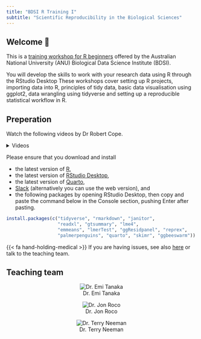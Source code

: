 ```yaml
---
title: "BDSI R Training I"
subtitle: "Scientific Reproducibility in the Biological Sciences"
---
```



## Welcome 👋

This is a [training workshop for R beginners](](https://bdsi.anu.edu.au/training-courses/available-courses/bdsi-r-training-i-scientific-reproducibility-biological-sciences)) offered by the Australian National University (ANU) Biological Data Science Institute (BDSI).

You will develop the skills to work with your research data using R through the RStudio Desktop These workshops cover setting up R projects, importing data into R, principles of tidy data, basic data visualisation using ggplot2, data wrangling using tidyverse and setting up a reproducible statistical workflow in R.

## Preperation 

<i class='fas fa-video'></i> Watch the following videos by Dr Robert Cope.

<details>
<summary>Videos</summary>

<video width="100%" controls>
<source src="videos/projects_reading_data_2.mp4" type="video/mp4">
</video>

<video width="100%" controls>
<source src="videos/R_intro_packages.mp4" type="video/mp4">
</video>

</details>

Please ensure that you download and install 

- the latest version of [R](https://cran.csiro.au/),
- the latest version of [RStudio Desktop](https://posit.co/download/rstudio-desktop/), 
- the latest version of [Quarto](https://quarto.org/docs/get-started/), 
- [Slack](https://slack.com/intl/en-au) (alternatively you can use the web version), and 
- the following packages by opening RStudio Desktop, then copy and paste the command below in the Console section, pushing Enter after pasting.

```r
install.packages(c("tidyverse", "rmarkdown", "janitor", 
                   "readxl", "gtsummary", "lme4", 
                   "emmeans", "lmerTest", "ggResidpanel", "reprex",
                   "palmerpenguins", "quarto", "skimr", "ggbeeswarm"))
```

{{< fa hand-holding-medical >}} If you are having issues, see also [here](https://learnr.numbat.space/chapter1) or talk to the teaching team.

## Teaching team 

::: {layout-ncol=3 style="text-align:center;"}


![Dr. Emi Tanaka](images/emi-square.png){.circle-image-120}

![Dr. Jon Roco](images/dummy.jpg){.circle-image-120}

![Dr. Terry Neeman](images/dummy.jpg){.circle-image-120}

:::
